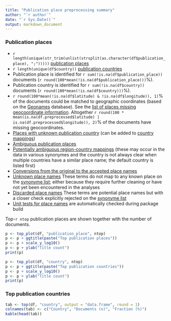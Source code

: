 ```yaml
---
title: "Publication place preprocessing summary"
author: "`r author`"
date: "`r Sys.Date()`"
output: markdown_document
---
```


### Publication places

 * `r length(unique(str_trim(unlist(strsplit(as.character(df$publication_place), ";")))))` [publication places](output.tables/publication_place_accepted.csv)
 * `r length(unique(df$country))` [publication countries](output.tables/country_accepted.csv) 
 * Publication place is identified for `r sum(!is.na(df$publication_place))` documents (`r round(100*mean(!is.na(df$publication_place)))`%). 
 * Publication country is identified for `r sum(!is.na(df$country))` documents (`r round(100*mean(!is.na(df$country)))`%).
 * `r round(100*mean(!is.na(df$latitude) & !is.na(df$longitude)), 1)`% of the documents could be matched to geographic coordinates (based on the [Geonames](http://download.geonames.org/export/dump/) database). See the [list of places missing geocoordinate information](output.tables/absentgeocoordinates.csv). Altogether ```r round(100 * mean(is.na(df.preprocessed$latitude) | is.na(df.preprocessed$longitude)), 2)```% of the documents have missing geocoordinates.
 * [Places with unknown publication country](output.tables/publication_place_missingcountry.csv) (can be added to [country mappings](https://github.com/rOpenGov/bibliographica/blob/master/inst/extdata/reg2country.csv))
 * [Ambiguous publication places](output.tables/publication_place_ambiguous.csv)
 * [Potentially ambiguous region-country mappings](output.tables/publication_country_ambiguous.csv) (these may occur in the data in various synonymes and the country is not always clear when multiple countries have a similar place name; the default country is listed first)
 * [Conversions from the original to the accepted place names](output.tables/publication_place_conversion_nontrivial.csv)
 * [Unknown place names](output.tables/publication_place_todo.csv) These terms do not map to any known place on the [synonyme list](https://github.com/rOpenGov/bibliographica/blob/master/inst/extdata/PublicationPlaceSynonymes.csv); either because they require further cleaning or have not yet been encountered in the analyses
 * [Discarded place names](output.tables/publication_place_discarded.csv) These terms are potential place names but with a closer check explicitly rejected on the [synonyme list](https://github.com/rOpenGov/bibliographica/blob/master/inst/extdata/PublicationPlaceSynonymes.csv)
 * [Unit tests for place names](https://github.com/rOpenGov/bibliographica/blob/master/inst/extdata/tests_place.csv) are automatically checked during package build

Top-`r ntop` publication places are shown together with the number of documents.

```r
p <- top_plot(df, "publication_place", ntop)
p <- p + ggtitle(paste("Top publication places"))
p <- p + scale_y_log10()
p <- p + ylab("Title count")
print(p)

p <- top_plot(df, "country", ntop)
p <- p + ggtitle(paste("Top publication countries"))
p <- p + scale_y_log10()
p <- p + ylab("Title count")
print(p)
```


### Top publication countries	

```r
tab <- top(df, "country", output = "data.frame", round = 1)
colnames(tab) <- c("Country", "Documents (n)", "Fraction (%)")
kable(head(tab))
```


